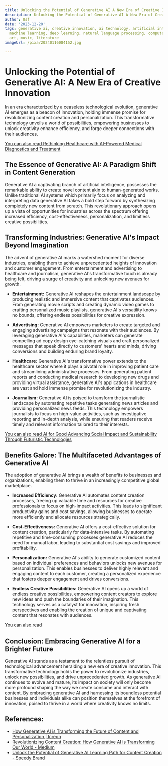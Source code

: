 ```yaml
---
title: Unlocking the Potential of Generative AI A New Era of Creative Innovation
description: Unlocking the Potential of Generative AI A New Era of Creative Innovation
author: Usf
date: '2023-12-20'
tags: generative ai, creative innovation, ai technology, artificial intelligence,
  machine learning, deep learning, natural language processing, computer vision, creativity,
  art, music, literature
imageUrl: /pixa/20240116084152.jpg

---
```

# Unlocking the Potential of Generative AI: A New Era of Creative Innovation

In  an era characterized by a ceaseless technological evolution, generative AI emerges as a beacon of innovation, holding  immense promise for revolutionizing content creation and personalization. This transformative technology unveils a world  of  possibilities, empowering businesses  to unlock creativity enhance efficiency, and forge deeper connections with their audiences.

[You can also read Rethinking Healthcare with AI-Powered  Medical Diagnostics and Treatment](Rethinking%20Healthcare%20with%20AI-Powered%20Medical%20Diagnostics%20and%20Treatment)


##  The Essence of Generative  AI: A Paradigm Shift in Content Generation
Generative AI a captivating branch of  artificial intelligence, possesses the remarkable ability to create novel content akin  to human-generated  works. Unlike traditional AI systems which primarily focus on analyzing and interpreting data generative AI takes a bold step forward by  synthesizing completely new  content from scratch. This revolutionary approach opens up a vista of  opportunities for industries across the  spectrum offering increased efficiency, cost-effectiveness, personalization, and  limitless creative possibilities.

## Transforming Industries: Generative  AI's Impact Beyond Imagination
The advent of generative AI marks a watershed moment for diverse industries, enabling them to achieve unprecedented heights of innovation and customer engagement. From entertainment  and advertising  to healthcare and journalism, generative AI's  transformative touch is already being felt, driving a surge  of creativity and unlocking new avenues for growth.

- **Entertainment:** Generative AI reshapes the entertainment landscape by producing realistic and immersive content that captivates audiences. From generating movie scripts and  creating dynamic video games to crafting personalized music playlists,  generative AI's versatility knows  no bounds, offering endless possibilities for creative expression.

- **Advertising:** Generative AI empowers marketers to create targeted  and engaging advertising campaigns that resonate with their audiences. By leveraging generative AI's capabilities, marketers can generate compelling ad copy design eye-catching visuals  and craft personalized messages that speak directly to  customers' hearts  and minds, driving conversions  and building enduring  brand loyalty.

- **Healthcare:** Generative AI's transformative power extends to the healthcare sector where it plays a pivotal role in improving patient  care  and  streamlining administrative  processes. From generating patient reports and conducting medical research to developing new drugs and providing virtual assistance, generative AI's applications in healthcare are vast  and hold immense promise for revolutionizing the industry.

- **Journalism:** Generative AI  is poised to transform the  journalistic landscape by automating repetitive tasks generating news articles and providing personalized news feeds. This technology empowers journalists to focus  on high-value  activities, such as  investigative reporting and in-depth analysis, while ensuring that readers receive timely and relevant information tailored to their interests.

[You can  also read AI for Good Advancing Social Impact and Sustainability Through Futuristic Technologies](AI%20for%20Good%20Advancing%20Social%20Impact%20and%20Sustainability%20Through%20Futuristic%20Technologies)


## Benefits Galore: The  Multifaceted Advantages of Generative AI
The adoption  of generative  AI brings a wealth of benefits to businesses and  organizations, enabling  them to thrive in an increasingly  competitive  global marketplace.

- **Increased Efficiency:** Generative AI automates content creation processes, freeing up valuable time and  resources for creative professionals to focus on high-impact activities. This leads to significant productivity gains and cost savings, allowing businesses to operate  more efficiently and allocate resources strategically.

- **Cost-Effectiveness:** Generative AI  offers a cost-effective solution  for content creation, particularly for data-intensive tasks. By automating repetitive and time-consuming processes generative AI  reduces the need for manual labor, leading to substantial cost savings and improved profitability.

-  **Personalization:** Generative AI's ability to generate customized content based on individual preferences  and behaviors unlocks new avenues for  personalization. This enables businesses to deliver  highly relevant and engaging content  to each customer, creating a personalized experience that fosters deeper engagement and drives conversions.

- **Endless Creative Possibilities:** Generative AI opens up a world of endless creative possibilities,  empowering content creators to explore new ideas and push the boundaries of their imagination. This technology serves as a catalyst  for innovation, inspiring fresh perspectives  and enabling the creation of unique and captivating content that resonates with audiences.

[You can also read  ]()


## Conclusion: Embracing Generative AI for a Brighter Future
Generative AI stands as a testament to the relentless pursuit of technological advancement heralding  a new era  of creative innovation. This transformative technology holds the power to revolutionize industries, unlock new possibilities,  and drive unprecedented growth. As generative AI continues to evolve and  mature, its impact on society will only become  more profound  shaping the way we create consume and interact with content. By embracing generative AI and harnessing its boundless  potential businesses and individuals alike can  position themselves at the forefront of innovation,  poised to thrive in a world where creativity knows  no limits.

## References:
- [How Generative AI is Transforming the Future of Content and Personalization | Icreon](https://www.icreon.com/en/insights/generative-ai-transforming-content-and-personalization)
- [Revolutionizing Content Creation: How Generative AI is Transforming Our World - Medium](https://medium.com/@Sens_EI/revolutionizing-content-creation-how-generative-ai-is-transforming-our-world-7545534b3d03)
- [Unlock the Potential of Generative AI Learning Path for Content Creation - Speedy Brand](https://speedybrand.io/blogs/Unlock-the-Potential-of-Generative-AI-Learning-Path-for-Content-Creation)
